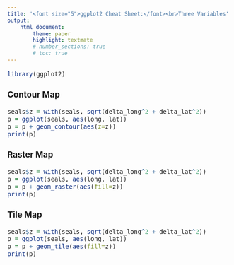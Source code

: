 ```yaml
---
title: '<font size="5">ggplot2 Cheat Sheet:</font><br>Three Variables'
output:
    html_document:
        theme: paper
        highlight: textmate
        # number_sections: true
        # toc: true
---
```

<font size="3"> 

```r
library(ggplot2)
```

### Contour Map
```r
seals$z = with(seals, sqrt(delta_long^2 + delta_lat^2))
p = ggplot(seals, aes(long, lat))
p = p + geom_contour(aes(z=z))
print(p)
```

### Raster Map
```r
seals$z = with(seals, sqrt(delta_long^2 + delta_lat^2))
p = ggplot(seals, aes(long, lat))
p = p + geom_raster(aes(fill=z))
print(p)
```

### Tile Map
```r
seals$z = with(seals, sqrt(delta_long^2 + delta_lat^2))
p = ggplot(seals, aes(long, lat))
p = p + geom_tile(aes(fill=z))
print(p)
```

</font>
